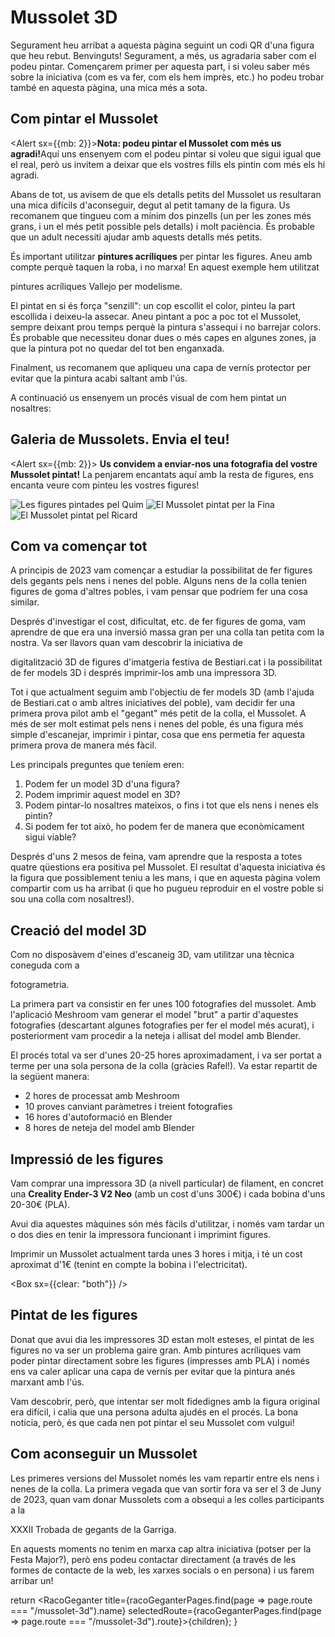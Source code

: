 
# Mussolet 3D

<Grid container spacing={2}>
  <Grid item xs={12} sm={6}>
    <FullSizeImage image={Mussolet3D} alt="Impressió 3D del Mussolet" />
  </Grid>
  <Grid item xs={12} sm={6}>
    <FullSizeImage image={GegantsQuim} alt="Les figures pintades pel Quim" />
  </Grid>
</Grid>

Segurament heu arribat a aquesta pàgina seguint un codi QR d'una figura que heu rebut. Benvinguts! Segurament, a més, us
agradaria saber com el podeu pintar. Començarem primer per aquesta part, i si voleu saber més sobre la iniciativa (com
es va fer, com els hem imprès, etc.) ho podeu trobar també en aquesta pàgina, una mica més a sota.


## Com pintar el Mussolet

<Alert sx={{mb: 2}}><AlertTitle><strong>Nota: podeu pintar el Mussolet com més us agradi!</strong></AlertTitle>Aquí uns ensenyem com
  el podeu pintar si voleu que sigui igual que el real, però us invitem a deixar que els vostres fills els pintin com
  més els hi agradi.</Alert>

Abans de tot, us avisem de que els detalls petits del Mussolet us resultaran una mica difícils d'aconseguir, degut al
petit tamany de la figura. Us recomanem que tingueu com a mínim dos pinzells (un per les zones més grans, i un el més
petit possible pels detalls) i molt paciència. És probable que un adult necessiti ajudar amb aquests detalls més petits.

És important utilitzar **pintures acríliques** per pintar les figures. Aneu amb compte perquè taquen la roba, i no
marxa! En aquest exemple hem utilitzat
<Link href="https://amzn.eu/d/c511Ja7" target="_blank">pintures acríliques Vallejo per modelisme</Link>.

<FullSizeImage image={IniciPintatMussolet} alt="Abans de començar a pintar" />

El pintat en si és força "senzill": un cop escollit el color, pinteu la part escollida i deixeu-la assecar. Aneu pintant
a poc a poc tot el Mussolet, sempre deixant prou temps perquè la pintura s'assequi i no barrejar colors. És probable que
necessiteu donar dues o més capes en algunes zones, ja que la pintura pot no quedar del tot ben enganxada.

Finalment, us recomanem que apliqueu una capa de vernís protector per evitar que la pintura acabi saltant amb l'ús.

A continuació us ensenyem un procés visual de com hem pintat un nosaltres:

<Grid container spacing={2}>
  <Grid item xs={12} md={4}>
    <Link href="/pintat-mussolet-1.jpg" target="_blank">
      <FullSizeImage image={PintatMussolet1} alt="Procés de pintat del Mussolet" mb={0} width={300} />
    </Link>
  </Grid>
  <Grid item xs={12} md={4}>
    <Link href="/pintat-mussolet-2.jpg" target="_blank">
      <FullSizeImage image={PintatMussolet2} alt="Procés de pintat del Mussolet" mb={0} width={300} />
    </Link>
  </Grid>
  <Grid item xs={12} md={4}>
    <Link href="/pintat-mussolet-3.jpg" target="_blank">
      <FullSizeImage image={PintatMussolet3} alt="Procés de pintat del Mussolet" mb={0} width={300} />
    </Link>
  </Grid>
  <Grid item xs={12} md={4}>
    <Link href="/pintat-mussolet-4.jpg" target="_blank">
      <FullSizeImage image={PintatMussolet4} alt="Procés de pintat del Mussolet" mb={0} width={300} />
    </Link>
  </Grid>
  <Grid item xs={12} md={4}>
    <Link href="/pintat-mussolet-5.jpg" target="_blank">
      <FullSizeImage image={PintatMussolet5} alt="Procés de pintat del Mussolet" mb={0} width={300} />
    </Link>
  </Grid>
  <Grid item xs={12} md={4}>
    <Link href="/pintat-mussolet-6.jpg" target="_blank">
      <FullSizeImage image={PintatMussolet6} alt="Procés de pintat del Mussolet" mb={0} width={300} />
    </Link>
  </Grid>
  <Grid item xs={12} md={4}>
    <Link href="/pintat-mussolet-7.jpg" target="_blank">
      <FullSizeImage image={PintatMussolet7} alt="Procés de pintat del Mussolet" mb={0} width={300} />
    </Link>
  </Grid>
  <Grid item xs={12} md={4}>
    <Link href="/pintat-mussolet-8.jpg" target="_blank">
      <FullSizeImage image={PintatMussolet8} alt="Procés de pintat del Mussolet" mb={0} width={300} />
    </Link>
  </Grid>
  <Grid item xs={12} md={4}>
    <Link href="/pintat-mussolet-9.jpg" target="_blank">
      <FullSizeImage image={PintatMussolet9} alt="Procés de pintat del Mussolet" mb={0} width={300} />
    </Link>
  </Grid>
</Grid>

## Galeria de Mussolets. Envia el teu!

<Alert sx={{mb: 2}}>
  <strong>Us convidem a enviar-nos una fotografia del vostre Mussolet pintat!</strong> La penjarem encantats aquí amb
  la resta de figures, ens encanta veure com pinteu les vostres figures!
</Alert>

<Grid container spacing={2}>
  <Grid item xs={12}>
    <ImageListItem sx={{"& img": {display: "block", height: "auto"}}}>
      <Image src={GegantsQuim} alt="Les figures pintades pel Quim" />
      <ImageListItemBar title="Les figures pintades pel Quim" position="bottom" />
    </ImageListItem>
  </Grid>
  <Grid item xs={12}>
    <ImageListItem sx={{"& img": {display: "block", height: "auto"}}}>
      <Image src={MussoletFina} alt="El Mussolet pintat per la Fina" />
      <ImageListItemBar title="El Mussolet pintat per la Fina" position="bottom" />
    </ImageListItem>
  </Grid>
  <Grid item xs={12}>
    <ImageListItem sx={{"& img": {display: "block", height: "auto"}}}>
      <Image src={MussoletRicard} alt="El Mussolet pintat pel Ricard" />
      <ImageListItemBar title="El Mussolet pintat pel Ricard" position="bottom" />
    </ImageListItem>
  </Grid>
</Grid>

## Com va començar tot

A principis de 2023 vam començar a estudiar la possibilitat de fer figures dels gegants pels nens i nenes del poble.
Alguns nens de la colla tenien figures de goma d'altres pobles, i vam pensar que podríem fer una cosa similar.

Després d'investigar el cost, dificultat, etc. de fer figures de goma, vam aprendre de que era una inversió massa gran
per una colla tan petita com la nostra. Va ser llavors quan vam descobrir la iniciativa de
<Link href="https://www.bestiari.cat/projectes/digitalitzacio-3d-de-figures/" target="_blank">digitalització 3D de
  figures d'imatgeria festiva</Link> de <Link href="https://www.bestiari.cat/" target="_blank">Bestiari.cat</Link> i la
possibilitat de fer models 3D i després imprimir-los amb una impressora 3D.

Tot i que actualment seguim amb l'objectiu de fer models 3D (amb l'ajuda de Bestiari.cat o amb altres iniciatives del
poble), vam decidir fer una primera prova pilot amb el "gegant" més petit de la colla, el Mussolet. A més de ser molt
estimat pels nens i nenes del poble, és una figura més simple d'escanejar, imprimir i pintar, cosa que ens permetia fer
aquesta primera prova de manera més fàcil.

Les principals preguntes que teníem eren:

1. Podem fer un model 3D d'una figura?
2. Podem imprimir aquest model en 3D?
3. Podem pintar-lo nosaltres mateixos, o fins i tot que els nens i nenes els pintin?
4. Si podem fer tot això, ho podem fer de manera que econòmicament sigui viable?

Després d'uns 2 mesos de feina, vam aprendre que la resposta a totes quatre qüestions era positiva pel Mussolet. El
resultat d'aquesta iniciativa és la figura que possiblement teniu a les mans, i que en aquesta pàgina volem compartir
com us ha arribat (i que ho pugueu reproduir en el vostre poble si sou una colla com nosaltres!).

## Creació del model 3D

Com no disposàvem d'eines d'escaneig 3D, vam utilitzar una tècnica coneguda com a
<Link href="https://ca.wikipedia.org/wiki/Fotogrametria" target="_blank">fotogrametria</Link>.

La primera part va consistir en fer unes 100 fotografies del mussolet. Amb l'aplicació Meshroom vam generar el model
"brut" a partir d'aquestes fotografies (descartant algunes fotografies per fer el model més acurat), i posteriorment vam
procedir a la neteja i allisat del model amb Blender.

El procés total va ser d'unes 20-25 hores aproximadament, i va ser portat a terme per una sola persona de la colla
(gràcies Rafel!). Va estar repartit de la següent manera:

- 2 hores de processat amb Meshroom
- 10 proves canviant paràmetres i treient fotografies
- 16 hores d'autoformació en Blender
- 8 hores de neteja del model amb Blender

<Grid container spacing={2}>
  <Grid item xs={12} md={12}>
    <Link href="/modelat-mussolet-1.jpg" target="_blank">
      <FullSizeImage image={ModelatMussolet1} alt="Procés de modelat del Mussolet" mb={0} width={800} />
    </Link>
  </Grid>
  <Grid item xs={12} md={6}>
    <Link href="/modelat-mussolet-2.jpg" target="_blank">
      <FullSizeImage image={ModelatMussolet2} alt="Procés de modelat del Mussolet" mb={0} width={300} />
    </Link>
  </Grid>
  <Grid item xs={12} md={6}>
    <Link href="/modelat-mussolet-3.jpg" target="_blank">
      <FullSizeImage image={ModelatMussolet3} alt="Procés de modelat del Mussolet" mb={0} width={300} />
    </Link>
  </Grid>
</Grid>

## Impressió de les figures

<EmbeddedImage image={ImpressionMussolet} description="Un Mussolet sent imprès" float="left" position="bottom" />

Vam comprar una impressora 3D (a nivell particular) de filament, en concret una **Creality Ender-3 V2 Neo** (amb un cost
d'uns 300€) i cada bobina d'uns 20-30€ (PLA).

Avui dia aquestes màquines són més fàcils d'utilitzar, i només vam tardar un o dos dies en tenir la impressora
funcionant i imprimint figures.

Imprimir un Mussolet actualment tarda unes 3 hores i mitja, i té un cost aproximat d'1€ (tenint en compte la bobina i
l'electricitat).

<Box sx={{clear: "both"}} />

## Pintat de les figures

Donat que avui dia les impressores 3D estan molt esteses, el pintat de les figures no va ser un problema gaire gran. Amb
pintures acríliques vam poder pintar directament sobre les figures (impresses amb PLA) i només ens va caler aplicar una
capa de vernís per evitar que la pintura anés marxant amb l'ús.

Vam descobrir, però, que intentar ser molt fidedignes amb la figura original era difícil, i calia que una persona adulta
ajudés en el procés. La bona notícia, però, és que cada nen pot pintar el seu Mussolet com vulgui!

## Com aconseguir un Mussolet

Les primeres versions del Mussolet només les vam repartir entre els nens i nenes de la colla. La primera vegada que van
sortir fora va ser el 3 de Juny de 2023, quan vam donar Mussolets com a obsequi a les colles participants a la
<Link component={NextLink} href="/calendari/2023/trobada">XXXII Trobada de gegants de la Garriga</Link>.

En aquests moments no tenim en marxa cap altra iniciativa (potser per la Festa Major?), però ens podeu contactar
directament (a través de les formes de contacte de la web, les xarxes socials o en persona) i us farem arribar un!

  return <RacoGeganter
    title={racoGeganterPages.find(page => page.route === "/mussolet-3d").name}
    selectedRoute={racoGeganterPages.find(page => page.route === "/mussolet-3d").route}>{children}</RacoGeganter>;
}
